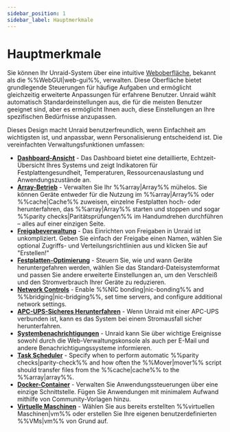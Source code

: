 ```yaml
---
sidebar_position: 1
sidebar_label: Hauptmerkmale
---
```


# Hauptmerkmale

Sie können Ihr Unraid-System über eine intuitive [Weboberfläche](./tour-the-web-gui.mdx), bekannt als die %%WebGUI|web-gui%%, verwalten. Diese Oberfläche bietet grundlegende Steuerungen für häufige Aufgaben und ermöglicht gleichzeitig erweiterte Anpassungen für erfahrene Benutzer. Unraid wählt automatisch Standardeinstellungen aus, die für die meisten Benutzer geeignet sind, aber es ermöglicht Ihnen auch, diese Einstellungen an Ihre spezifischen Bedürfnisse anzupassen.

Dieses Design macht Unraid benutzerfreundlich, wenn Einfachheit am wichtigsten ist, und anpassbar, wenn Personalisierung entscheidend ist. Die vereinfachten Verwaltungsfunktionen umfassen:

- **[Dashboard-Ansicht](./tour-the-web-gui.mdx#1-dashboard)** - Das Dashboard bietet eine detaillierte, Echtzeit-Übersicht Ihres Systems und zeigt Indikatoren für Festplattengesundheit, Temperaturen, Ressourcenauslastung und Anwendungszustände an.
- **[Array-Betrieb](./tour-the-web-gui.mdx#2-main)** - Verwalten Sie Ihr %%array|Array%% mühelos. Sie können Geräte entweder für die Nutzung im %%array|Array%% oder %%cache|Cache%% zuweisen, einzelne Festplatten hoch- oder herunterfahren, das %%array|Array%% starten und stoppen und sogar %%parity checks|Paritätsprüfungen%% im Handumdrehen durchführen – alles auf einer einzigen Seite.
- **[Freigabeverwaltung](../../using-unraid-to/manage-storage/shares.mdx)** - Das Einrichten von Freigaben in Unraid ist unkompliziert. Geben Sie einfach der Freigabe einen Namen, wählen Sie optional Zugriffs- und Verteilungsrichtlinien aus und klicken Sie auf "Erstellen!"
- **[Festplatten-Optimierung](../set-up-unraid/customize-unraid-settings.mdx#disk-settings)** - Steuern Sie, wie und wann Geräte heruntergefahren werden, wählen Sie das Standard-Dateisystemformat und passen Sie andere erweiterte Einstellungen an, um den Verschleiß und den Stromverbrauch Ihrer Geräte zu reduzieren.
- **[Network Controls](../set-up-unraid/customize-unraid-settings.mdx#network-settings)** - Enable %%NIC bonding|nic-bonding%% and %%bridging|nic-bridging%%, set time servers, and configure additional network settings.
- **[APC-UPS-Sicheres Herunterfahren](../set-up-unraid/customize-unraid-settings.mdx#ups-settings)** - Wenn Unraid mit einer APC-UPS verbunden ist, kann es das System bei einem Stromausfall sicher herunterfahren.
- **[Systembenachrichtigungen](../set-up-unraid/customize-unraid-settings.mdx#notification-settings)** - Unraid kann Sie über wichtige Ereignisse sowohl durch die Web-Verwaltungskonsole als auch per E-Mail und andere Benachrichtigungssysteme informieren.
- **[Task Scheduler](../set-up-unraid/customize-unraid-settings.mdx#scheduler)** - Specify when to perform automatic %%parity checks|parity-check%% and how often the %%Mover|mover%% script should transfer files from the %%cache|cache%% to the %%array|array%%.
- **[Docker-Container](../../using-unraid-to/run-docker-containers/overview.mdx)** - Verwalten Sie Anwendungssteuerungen über eine einzige Schnittstelle. Fügen Sie Anwendungen mit minimalem Aufwand mithilfe von Community-Vorlagen hinzu.
- **[Virtuelle Maschinen](../../using-unraid-to/create-virtual-machines/overview-and-system-prep.mdx)** - Wählen Sie aus bereits erstellten %%virtuellen Maschinen|vm%% oder erstellen Sie Ihre eigenen benutzerdefinierten %%VMs|vm%% von Grund auf.
